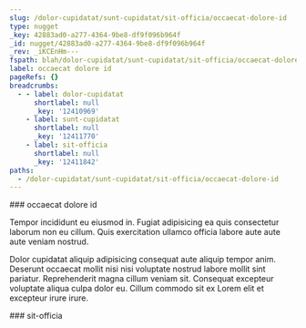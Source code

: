 ```yaml
---
slug: /dolor-cupidatat/sunt-cupidatat/sit-officia/occaecat-dolore-id
type: nugget
_key: 42883ad0-a277-4364-9be8-df9f096b964f
_id: nugget/42883ad0-a277-4364-9be8-df9f096b964f
_rev: _iKCEnHm---
fspath: blah/dolor-cupidatat/sunt-cupidatat/sit-officia/occaecat-dolore-id.md
label: occaecat dolore id
pageRefs: {}
breadcrumbs:
  - - label: dolor-cupidatat
      shortlabel: null
      _key: '12410969'
    - label: sunt-cupidatat
      shortlabel: null
      _key: '12411770'
    - label: sit-officia
      shortlabel: null
      _key: '12411842'
paths:
  - /dolor-cupidatat/sunt-cupidatat/sit-officia/occaecat-dolore-id
---
```


<NuggetArea>
<Nugget slug="/dolor-cupidatat/sunt-cupidatat/sit-officia/occaecat-dolore-id" type="nugget" _key="42883ad0-a277-4364-9be8-df9f096b964f" _id="nugget/42883ad0-a277-4364-9be8-df9f096b964f" _rev="_iKCEnHm---" fspath="blah/dolor-cupidatat/sunt-cupidatat/sit-officia/occaecat-dolore-id.md" label="occaecat dolore id" paths="/dolor-cupidatat/sunt-cupidatat/sit-officia/occaecat-dolore-id">
<NuggetBody>
### occaecat dolore id

Tempor incididunt eu eiusmod in. Fugiat adipisicing ea quis consectetur laborum non eu cillum. Quis exercitation ullamco officia labore aute aute aute veniam nostrud.

Dolor cupidatat aliquip adipisicing consequat aute aliquip tempor anim. Deserunt occaecat mollit nisi nisi voluptate nostrud labore mollit sint pariatur. Reprehenderit magna cillum veniam sit. Consequat excepteur voluptate aliqua culpa dolor eu. Cillum commodo sit ex Lorem elit et excepteur irure irure.

</NuggetBody>
<Breadcrumbs>
<Crumbs>
<Crumb _key="12410969" label="dolor-cupidatat" /><Crumb _key="12411770" label="sunt-cupidatat" /><Crumb _key="12411842" label="sit-officia" />
</Crumbs>
</Breadcrumbs>
</Nugget>

<NuggetsInbound>
</NuggetsInbound>
<NuggetsOutbound>
</NuggetsOutbound>
</NuggetArea>
<PassagesInbound>
<Passage direction="inbound" type="passage" _key="12411842" _id="passage/12411842" _rev="_iKCEnHi--A" label="sit-officia" passage="sit-officia" fspath="blah/dolor-cupidatat/sunt-cupidatat/sit-officia" paths="/dolor-cupidatat/sunt-cupidatat/sit-officia" slug="/dolor-cupidatat/sunt-cupidatat/sit-officia">
<NuggetBody>
### sit-officia

</NuggetBody>
<Breadcrumbs>
<Crumbs>
<Crumb _key="12410969" label="dolor-cupidatat" /><Crumb _key="12411770" label="sunt-cupidatat" />
</Crumbs>
</Breadcrumbs>
</Passage>

</PassagesInbound>
<PassagesOutbound>
</PassagesOutbound>